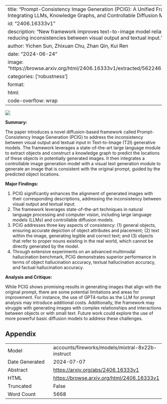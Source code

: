
---
title: "Prompt-Consistency Image Generation (PCIG): A Unified Framework Integrating LLMs, Knowledge Graphs, and Controllable Diffusion Models"
id: "2406.16333v1"
description: "New framework improves text-to-image model reliability, reducing inconsistencies between visual output and textual input."
author: Yichen Sun, Zhixuan Chu, Zhan Qin, Kui Ren
date: "2024-06-24"
image: "https://browse.arxiv.org/html/2406.16333v1/extracted/5622461/figure1.png"
categories: ['robustness']
format:
  html:
    code-overflow: wrap
---

![](https://browse.arxiv.org/html/2406.16333v1/extracted/5622461/figure1.png)

**Summary:**

The paper introduces a novel diffusion-based framework called Prompt-Consistency Image Generation (PCIG) to address the inconsistency between visual output and textual input in Text-to-Image (T2I) generative models. The framework leverages a state-of-the-art large language module to extract objects and construct a knowledge graph to predict the locations of these objects in potentially generated images. It then integrates a controllable image generation model with a visual text generation module to generate an image that is consistent with the original prompt, guided by the predicted object locations.

**Major Findings:**

1. PCIG significantly enhances the alignment of generated images with their corresponding descriptions, addressing the inconsistency between visual output and textual input.
2. The framework leverages state-of-the-art techniques in natural language processing and computer vision, including large language models (LLMs) and controllable diffusion models.
3. PCIG addresses three key aspects of consistency: (1) general objects, ensuring accurate depiction of object attributes and placement; (2) text within the image, generating legible and correct text; and (3) objects that refer to proper nouns existing in the real world, which cannot be directly generated by the model.
4. Through extensive experiments on an advanced multimodal hallucination benchmark, PCIG demonstrates superior performance in terms of object hallucination accuracy, textual hallucination accuracy, and factual hallucination accuracy.

**Analysis and Critique:**

While PCIG shows promising results in generating images that align with the original prompt, there are some potential limitations and areas for improvement. For instance, the use of GPT4-turbo as the LLM for prompt analysis may introduce additional costs. Additionally, the framework may struggle with generating images with complex relationships and interactions between objects or with small text. Future work could explore the use of more powerful basic diffusion models to address these challenges.

## Appendix

|          |          |
|----------|----------|
| Model     | accounts/fireworks/models/mixtral-8x22b-instruct       |
| Date Generated     | 2024-07-07       |
| Abstract | [https://arxiv.org/abs/2406.16333v1](https://arxiv.org/abs/2406.16333v1)        |
| HTML     | [https://browse.arxiv.org/html/2406.16333v1](https://browse.arxiv.org/html/2406.16333v1)       |
| Truncated       | False       |
| Word Count       | 5668       |